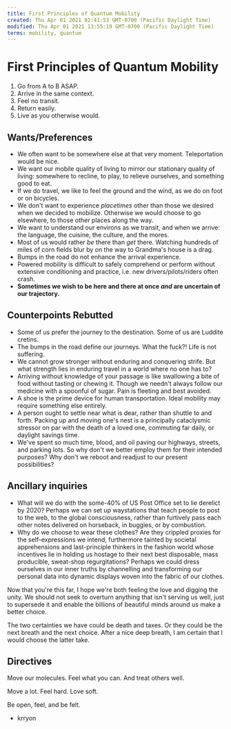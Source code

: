 ```yaml
---
title: First Principles of Quantum Mobility
created: Thu Apr 01 2021 02:41:53 GMT-0700 (Pacific Daylight Time)
modified: Thu Apr 01 2021 13:55:19 GMT-0700 (Pacific Daylight Time)
terms: mobility, quantum
---
```


# First Principles of Quantum Mobility

1. Go from A to B ASAP.
2. Arrive in the same context.
3. Feel no transit.
4. Return easily.
5. Live as you otherwise would.

## Wants/Preferences

- We often want to be somewhere else at that very moment. Teleportation would be nice.
- We want our mobile quality of living to mirror our stationary quality of living: somewhere to recline, to play, to relieve ourselves, and something good to eat.
- If we do travel, we like to feel the ground and the wind, as we do on foot or on bicycles.
- We don't want to experience _placetimes_ other than those we desired when we decided to mobilize. Otherwise we would choose to go elsewhere, to those other places along the way.
- We want to understand our environs as we transit, and when we arrive: the language, the cuisine, the culture, and the mores.
- Most of us would rather _be_ there than _get_ there. Watching hundreds of miles of corn fields blur by on the way to Grandma's house is a drag.
- Bumps in the road do not enhance the arrival experience.
- Powered mobility is difficult to safely comprehend or perform without extensive conditioning and practice, i.e. new drivers/pilots/riders often crash.
- **Sometimes we wish to be here and there at once _and_ are uncertain of our trajectory.**

## Counterpoints Rebutted

- Some of us prefer the journey to the destination. Some of us are Luddite cretins.
- The bumps in the road define our journeys. What the fuck?! Life is not suffering.
- We cannot grow stronger without enduring and conquering strife. But what strength lies in enduring travel in a world where no one has to?
- Arriving without knowledge of your passage is like swallowing a bite of food without tasting or chewing it. Though we needn't always follow our medicine with a spoonful of sugar. Pain is fleeting and best avoided.
- A shoe is the prime device for human transportation. Ideal mobility may require something else entirely.
- A person ought to settle near what is dear, rather than shuttle to and forth. Packing up and moving one's nest is a principally cataclysmic stressor on par with the death of a loved one, commuting far daily, or daylight savings time.
- We've spent so much time, blood, and oil paving our highways, streets, and parking lots. So why don't we better employ them for their intended purposes? Why don't we reboot and readjust to our present possibilities?

## Ancillary inquiries

- What will we do with the some-40% of US Post Office set to lie derelict by 2020? Perhaps we can set up waystations that teach people to post to the web, to the global consciousness, rather than furtively pass each other notes delivered on horseback, in buggies, or by combustion.
- Why do we choose to wear these clothes? Are they crippled proxies for the self-expressions we intend, furthermore tainted by societal apprehensions and last-principle thinkers in the fashion world whose incentives lie in holding us hostage to their next best disposable, mass producible, sweat-shop regurgitations? Perhaps we could dress ourselves in our inner truths by channelling and transforming our personal data into dynamic displays woven into the fabric of our clothes.

Now that you're this far, I hope we're both feeling the love and digging the unity. We should not seek to overturn anything that isn't serving us well, just to supersede it and enable the billions of beautiful minds around us make a better choice.

The two certainties we have could be death and taxes. Or they could be the next breath and the next choice. After a nice deep breath, I am certain that I would choose the latter take.

## Directives

Move our molecules.
Feel what you can.
And treat others well.

Move a lot.
Feel hard.
Love soft.

Be open, feel, and be felt.

- krryon
